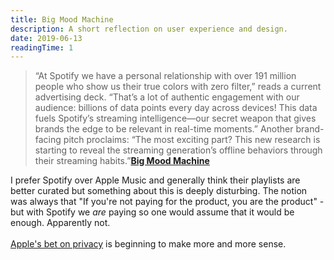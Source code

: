 ```yaml
---
title: Big Mood Machine
description: A short reflection on user experience and design.
date: 2019-06-13
readingTime: 1
---
```


>“At Spotify we have a personal relationship with over 191 million people who show us their true colors with zero filter,” reads a current advertising deck. “That’s a lot of authentic engagement with our audience: billions of data points every day across devices! This data fuels Spotify’s streaming intelligence—our secret weapon that gives brands the edge to be relevant in real-time moments.” Another brand-facing pitch proclaims: “The most exciting part? This new research is starting to reveal the streaming generation’s offline behaviors through their streaming habits.”**<a href="https://thebaffler.com/downstream/big-mood-machine-pelly">Big Mood Machine</a>**

I prefer Spotify over Apple Music and generally think their playlists are better curated but something about this is deeply disturbing. The notion was always that "If you're not paying for the product, you are the product" - but with Spotify we _are_ paying so one would assume that it would be enough. Apparently not. <br /><br />
<a href="https://www.apple.com/privacy/">Apple's bet on privacy</a> is beginning to make more and more sense.